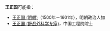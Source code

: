 '''王正国'''可能指：
* [[王正国_(明朝)|王正国 (明朝)]]（1500年－1601年），明朝政治人物
* [[王正国_(野战外科学专家)|王正国 (野战外科学专家)]]，中国工程院院士

{{disambig|Z正国|Cat=三字王姓人名消歧义}}